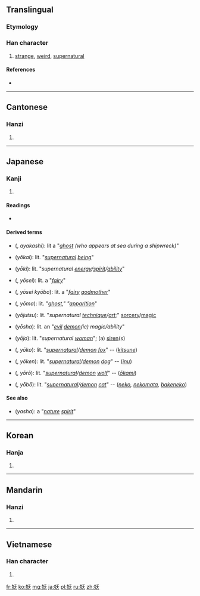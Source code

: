 ==Translingual==
===Etymology===
{{Han compound|女|夭|ls=psc|c1=s|c2=p}}

===Han character===
{{Han char|rn=38|rad=女|as=04|sn=7|four=4243<sub>4</sub>|canj=女竹大 (VHK)|ids=⿰[[女]][[夭]]}}

# [[strange]], [[weird]], [[supernatural]]

====References====
* {{Han ref|kx=0256.200|dkj=06086|dj=0520.180|hdz=21031.070|uh=5996|ud=22934|bh=A7AF|bd=42927}}

----

==Cantonese==

===Hanzi===
{{yue-hanzi|jyut=jiu1|y=yiu1}}

# {{defn|lang=yue|sort=女04}}

----

==Japanese==

===Kanji===
{{ja-kanji|grade=|rs=女04}}

# {{defn|lang=ja|sort=女04}}

====Readings====
* {{ja-readings|on={{l|ja|よう}} (yō)|kun={{l|ja|なまめく}} (namameku), {{l|ja|あやかし}} (ayakashi)}}

====Derived terms====
* {{l|ja|妖}} ({{l|ja|あやかし}}, ''ayakashi''): lit a "''[[ghost]] (who appears at sea during a shipwreck)''"
* {{l|ja|妖怪}} (''yōkai''): lit. "''[[supernatural]] [[being]]''"
* {{l|ja|妖気}} (''yōki''): lit. "''supernatural [[energy]]/[[spirit]]/[[ability]]''"
* {{l|ja|妖精}} ({{l|ja|ようせい}}, ''yōsei''): lit. a "''[[fairy]]''"
* {{l|ja|妖精教母}} ({{l|ja|ようせいきょうぼ}}, ''yōsei kyōbo''): lit. a "''[[fairy]] [[godmother]]''"
* {{l|ja|妖魔}} ({{l|ja|ようま}}, ''yōma''): lit. "''[[ghost]]," "[[apparition]]''"
* {{l|ja|妖術}} (''yōjutsu''): lit. "''supernatural [[technique]]/[[art]]'';" [[sorcery]]/[[magic]]
* {{l|ja|妖邪}} (''yōsha''): lit. an "''[[evil]] [[demon]](ic) magic/ability''"
* {{l|ja|妖女}} (''yōjo''): lit. "''supernatural [[woman]]''"; (a) [[siren]](s)
* {{l|ja|妖狐}} ({{l|ja|ようこ}}, ''yōko''): lit. "''[[supernatural]]/[[demon]] [[fox]]''" -- (''[[kitsune]]'')
* {{l|ja|妖犬}} ({{l|ja|ようけん}}, ''yōken''): lit. "''[[supernatural]]/[[demon]] [[dog]]''" -- (''[[inu]]'')
* {{l|ja|妖狼}} ({{l|ja|ようろう}}, ''yōrō''): lit. "''[[supernatural]]/[[demon]] [[wolf]]''" -- (''[[ōkami]]'')
* {{l|ja|妖猫}} ({{l|ja|ようぼう}}, ''yōbō''): lit. "''[[supernatural]]/[[demon]] [[cat]]''" -- (''[[neko]], [[nekomata]], [[bakeneko]]'')

====See also====
* {{l|ja|夜叉}} (''yasha''): a "''[[nature]] [[spirit]]''"

----

==Korean==

===Hanja===
{{ko-hanja|hangeul=요|rv=yo|mr=yo}}

# {{defn|lang=ko|sort=女04}}

----

==Mandarin==

===Hanzi===
{{cmn-hanzi|pin=[[yāo]] ([[yao1]])|wg=yao<sup>1</sup>}}

# {{defn|lang=cmn|sort=女04}}

----

==Vietnamese==

===Han character===
{{vi-hantu|[[yêu]], [[èo]]|rs=女04}}

# {{defn|lang=vi|sort=女04}}

[[fr:妖]]
[[ko:妖]]
[[mg:妖]]
[[ja:妖]]
[[pl:妖]]
[[ru:妖]]
[[zh:妖]]